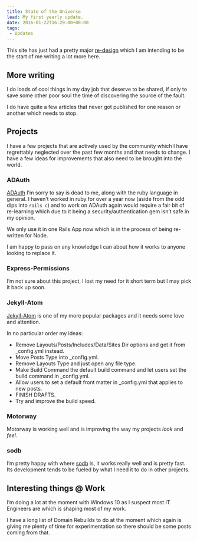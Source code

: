 ```yaml
---
title: State of the Universe
lead: My first yearly update.
date: 2016-01-22T16:29:00+00:00
tags:
 - Updates
---
```

This site has just had a pretty major [re-design](https://github.com/Arcath/arcath.github.io/commit/de18e7adc43dce79ee6572fd23af624d95328ab1) which I am intending to be the start of me writing a lot more here.

## More writing

I do loads of cool things in my day job that deserve to be shared, if only to save some other poor soul the time of discovering the source of the fault.

I do have quite a few articles that never got published for one reason or another which needs to stop.

## Projects

I have a few projects that are actively used by the community which I have regrettably neglected over the past few months and that needs to change. I have a few ideas for improvements that also need to be brought into the world.

### ADAuth

[ADAuth](https://github.com/Arcath/adauth) I’m sorry to say is dead to me, along with the ruby language in general. I haven’t worked in ruby for over a year now (aside from the odd dips into `rails c`) and to work on ADAuth again would require a fair bit of re-learning which due to it being a security/authentication gem isn’t safe in my opinion.

We only use it in one Rails App now which is in the process of being re-written for Node.

I am happy to pass on any knowledge I can about how it works to anyone looking to replace it.

### Express-Permissions

I’m not sure about this project, I lost my need for it short term but I may pick it back up soon.

### Jekyll-Atom

[Jekyll-Atom](https://github.com/Arcath/jekyll-atom) is one of my more popular packages and it needs some love and attention.

In no particular order my ideas:

  - Remove Layouts/Posts/Includes/Data/Sites Dir options and get it from _config.yml instead.
  - Move Posts Type into _config.yml.
  - Remove Layouts Type and just open any file type.
  - Make Build Command the default build command and let users set the build command in _config.yml.
  - Allow users to set a default front matter in _config.yml that applies to new posts.
  - FINISH DRAFTS.
  - Try and improve the build speed.

### Motorway

Motorway is working well and is improving the way my projects _look_ and _feel_.

### sodb

I’m pretty happy with where [sodb](https://github.com/Arcath/sodb) is, it works really well and is pretty fast. Its development tends to be fueled by what I need it to do in other projects.

## Interesting things @ Work

I’m doing a lot at the moment with Windows 10 as I suspect most IT Engineers are which is shaping most of my work.

I have a long list of Domain Rebuilds to do at the moment which again is giving me plenty of time for experimentation so there should be some posts coming from that.
